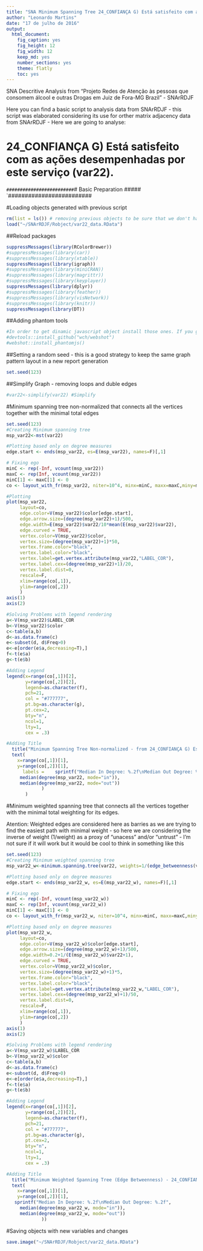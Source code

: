 ```yaml
---
title: "SNA Minimum Spanning Tree 24_CONFIANÇA G) Está satisfeito com as ações desempenhadas por este serviço (var22)."
author: "Leonardo Martins"
date: "17 de julho de 2016"
output: 
  html_document: 
    fig_caption: yes
    fig_height: 12
    fig_width: 12
    keep_md: yes
    number_sections: yes
    theme: flatly
    toc: yes
---
```

SNA Descritive Analysis from "Projeto Redes de Atenção às pessoas que consomem álcool e outras Drogas em Juiz de Fora-MG   Brazil"  - SNArRDJF

Here you can find a basic script to analysis data from SNArRDJF - this script was elaborated considering its use for orther matrix adjacency data from SNArRDJF - Here we are going to analyse:

# 24_CONFIANÇA G) Está satisfeito com as ações desempenhadas por este serviço (var22).

`#########################
`# Basic Preparation #####
`#########################

#Loading objects generated with previous script 
```r
rm(list = ls()) # removing previous objects to be sure that we don't have objects conflicts name
load("~/SNArRDJF/Robject/var22_data.RData")
```
##Reload packages
```r
suppressMessages(library(RColorBrewer))
#suppressMessages(library(car))
#suppressMessages(library(xtable))
suppressMessages(library(igraph))
#suppressMessages(library(miniCRAN))
#suppressMessages(library(magrittr))
#suppressMessages(library(keyplayer))
suppressMessages(library(dplyr))
#suppressMessages(library(feather))
#suppressMessages(library(visNetwork))
#suppressMessages(library(knitr))
suppressMessages(library(DT))
```
##Adding phantom tools
```r
#In order to get dinamic javascript object install those ones. If you get problems installing go to Stackoverflow.com and type your error to discover what to do. In some cases the libraries need to be intalled in outside R libs.
#devtools::install_github("wch/webshot")
#webshot::install_phantomjs()
```
##Setting a random seed - this is a good strategy to keep the same graph pattern layout in a new report generation
```r
set.seed(123)
```

##Simplify Graph - removing loops and duble edges 
```r
#var22<-simplify(var22) #Simplify
```

#Minimum spanning tree non-normalized that connects all the vertices together with the minimal total edges
```r
set.seed(123)
#Creating Minimum spanning tree
msp_var22<-mst(var22)

#Plotting based only on degree measures 
edge.start <- ends(msp_var22, es=E(msp_var22), names=F)[,1]

# Fixing ego
minC <- rep(-Inf, vcount(msp_var22))
maxC <- rep(Inf, vcount(msp_var22))
minC[1] <- maxC[1] <- 0
co <- layout_with_fr(msp_var22, niter=10^4, minx=minC, maxx=maxC,miny=minC, maxy=maxC, weights=E(msp_var22)$var22)

#Plotting
plot(msp_var22, 
     layout=co,
     edge.color=V(msp_var22)$color[edge.start],
     edge.arrow.size=(degree(msp_var22)+1)/500,
     edge.width=E(msp_var22)$var22/10*mean(E(msp_var22)$var22),
     edge.curved = TRUE,
     vertex.color=V(msp_var22)$color,
     vertex.size=(degree(msp_var22)+1)*50,
     vertex.frame.color="black",
     vertex.label.color="black",
     vertex.label=get.vertex.attribute(msp_var22,"LABEL_COR"),
     vertex.label.cex=(degree(msp_var22)+1)/20,
     vertex.label.dist=0,
     rescale=F,
     xlim=range(co[,1]), 
     ylim=range(co[,2])
     )
axis(1)
axis(2)

#Solving Problems with legend rendering 
a<-V(msp_var22)$LABEL_COR
b<-V(msp_var22)$color
c<-table(a,b)
d<-as.data.frame(c)
e<-subset(d, d$Freq>0)
e<-e[order(e$a,decreasing=T),] 
f<-t(e$a)
g<-t(e$b)

#Adding Legend
legend(x=range(co[,1])[2], 
       y=range(co[,2])[2],
       legend=as.character(f),
       pch=21,
       col = "#777777", 
       pt.bg=as.character(g),
       pt.cex=2,
       bty="n", 
       ncol=1,
       lty=1,
       cex = .3)

#Adding Title
  title("Minimum Spanning Tree Non-normalized - from 24_CONFIANÇA G) Está satisfeito com as ações desempenhadas por este serviço (var22).", sub = "Source: from authors ")
  text( 
    x=range(co[,1])[1],
    y=range(co[,2])[1], 
      labels =    sprintf("Median In Degree: %.2f\nMedian Out Degree: %.2f",
     median(degree(msp_var22, mode="in")), 
     median(degree(msp_var22, mode="out"))
             )
       )
```
#Minimum weighted spanning tree that connects all the vertices together with the minimal total weighting for its edges. 

Atention: Weighted edges are considered here as barries as we are trying to find the easiest path with minimal weight - so here we are considering the inverse of weight (1/weight) as a proxy of "unacess" and/or "untrust" - I'm not sure if it will work but it would be cool to think in something like this  
```r
set.seed(123)
#Creating Minimum weighted spanning tree
msp_var22_w<-minimum.spanning.tree(var22, weights=1/(edge_betweenness(var22, weights=E(var22)$var22)+1))

#Plotting based only on degree measures 
edge.start <- ends(msp_var22_w, es=E(msp_var22_w), names=F)[,1]

# Fixing ego
minC <- rep(-Inf, vcount(msp_var22_w))
maxC <- rep(Inf, vcount(msp_var22_w))
minC[1] <- maxC[1] <- 0
co <- layout_with_fr(msp_var22_w, niter=10^4, minx=minC, maxx=maxC,miny=minC, maxy=maxC, weights =E(msp_var22_w)$var22)

#Plotting based only on degree measures 
plot(msp_var22_w, 
     layout=co,
     edge.color=V(msp_var22_w)$color[edge.start],
     edge.arrow.size=(degree(msp_var22_w)+1)/500,
     edge.width=0.2+1/(E(msp_var22_w)$var22+1),
     edge.curved = TRUE,
     vertex.color=V(msp_var22_w)$color,
     vertex.size=(degree(msp_var22_w)+1)*5,
     vertex.frame.color="black",
     vertex.label.color="black",
     vertex.label=get.vertex.attribute(msp_var22_w,"LABEL_COR"),
     vertex.label.cex=(degree(msp_var22_w)+1)/50,
     vertex.label.dist=0,
     rescale=F,
     xlim=range(co[,1]), 
     ylim=range(co[,2])
     )
axis(1)
axis(2)

#Solving Problems with legend rendering 
a<-V(msp_var22_w)$LABEL_COR
b<-V(msp_var22_w)$color
c<-table(a,b)
d<-as.data.frame(c)
e<-subset(d, d$Freq>0)
e<-e[order(e$a,decreasing=T),] 
f<-t(e$a)
g<-t(e$b)

#Adding Legend
legend(x=range(co[,1])[2], 
       y=range(co[,2])[2],
       legend=as.character(f),
       pch=21,
       col = "#777777", 
       pt.bg=as.character(g),
       pt.cex=2,
       bty="n", 
       ncol=1,
       lty=1,
       cex = .3)

#Adding Title
  title("Minimum Weighted Spanning Tree (Edge Betweenness) - 24_CONFIANÇA G) Está satisfeito com as ações desempenhadas por este serviço (var22).", sub = "Source: from authors ")
  text( 
    x=range(co[,1])[1],
    y=range(co[,2])[1], 
   sprintf("Median In Degree: %.2f\nMedian Out Degree: %.2f",
     median(degree(msp_var22_w, mode="in")), 
     median(degree(msp_var22_w, mode="out"))
             ))
```


#Saving objects with new variables and changes
```r
save.image("~/SNArRDJF/Robject/var22_data.RData") 
```

